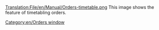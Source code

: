 [[Translation:File/en/Manual/Orders-timetable.png]]
This image shows the feature of timetabling orders.
[[Category:en/Orders window]]
